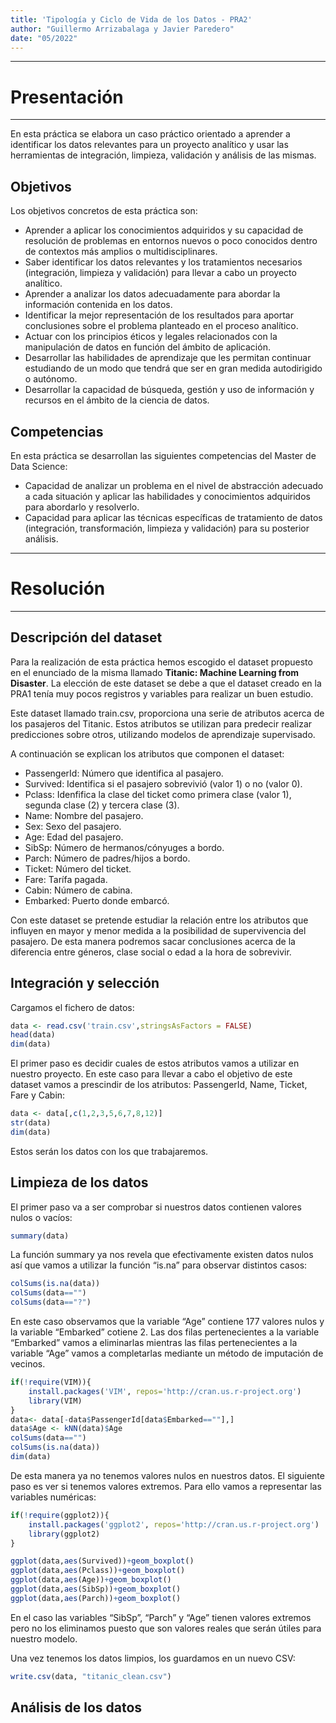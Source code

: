 ---
title: 'Tipología y Ciclo de Vida de los Datos - PRA2'
author: "Guillermo Arrizabalaga y Javier Paredero"
date: "05/2022"
---

******
# Presentación
******
En esta práctica se elabora un caso práctico orientado a aprender a identificar los datos relevantes para un proyecto analítico y usar las herramientas de integración, limpieza, validación y análisis de las mismas.  

## Objetivos

Los objetivos concretos de esta práctica son:

* Aprender a aplicar los conocimientos adquiridos y su capacidad de resolución de problemas en entornos nuevos o poco conocidos dentro de contextos más amplios o multidisciplinares.
* Saber identificar los datos relevantes y los tratamientos necesarios (integración, limpieza y validación) para llevar a cabo un proyecto analítico.
* Aprender a analizar los datos adecuadamente para abordar la información contenida en los datos.
* Identificar la mejor representación de los resultados para aportar conclusiones sobre el problema planteado en el proceso analítico.
* Actuar con los principios éticos y legales relacionados con la manipulación de datos en función del ámbito de aplicación.
* Desarrollar las habilidades de aprendizaje que les permitan continuar estudiando de un modo que tendrá que ser en gran medida autodirigido o autónomo.
* Desarrollar la capacidad de búsqueda, gestión y uso de información y recursos en el ámbito de la ciencia de datos.

## Competencias

En esta práctica se desarrollan las siguientes competencias del Master de Data Science:

* Capacidad de analizar un problema en el nivel de abstracción adecuado a cada situación y aplicar las habilidades y conocimientos adquiridos para abordarlo y resolverlo.
* Capacidad para aplicar las técnicas específicas de tratamiento de datos (integración, transformación, limpieza y validación) para su posterior análisis.

******
# Resolución
******

## Descripción del dataset

Para la realización de esta práctica hemos escogido el dataset propuesto en el enunciado de la misma llamado **Titanic: Machine Learning from Disaster**. La elección de este dataset se debe a que el dataset creado en la PRA1 tenía muy pocos registros y variables para realizar un buen estudio.

Este dataset llamado train.csv, proporciona una serie de atributos acerca de los pasajeros del Titanic. Estos atributos se utilizan para predecir realizar predicciones sobre otros, utilizando modelos de aprendizaje supervisado. 

A continuación se explican los atributos que componen el dataset:

* PassengerId: Número que identifica al pasajero.
* Survived: Identifica si el pasajero sobrevivió (valor 1) o no (valor 0).
* Pclass: Idenfifica la clase del ticket como primera clase (valor 1), segunda clase (2) y tercera clase (3).
* Name: Nombre del pasajero.
* Sex: Sexo del pasajero.
* Age: Edad del pasajero.
* SibSp: Número de hermanos/cónyuges a bordo.
* Parch: Número de padres/hijos a bordo.
* Ticket: Número del ticket.
* Fare: Tarífa pagada.
* Cabin: Número de cabina.
* Embarked: Puerto donde embarcó.

Con este dataset se pretende estudiar la relación entre los atributos que influyen en mayor y menor medida a la posibilidad de supervivencia del pasajero. De esta manera podremos sacar conclusiones acerca de la diferencia entre géneros, clase social o edad a la hora de sobrevivir. 

## Integración y selección

Cargamos el fichero de datos:

```{r}
data <- read.csv('train.csv',stringsAsFactors = FALSE)
head(data)
dim(data)
```

El primer paso es decidir cuales de estos atributos vamos a utilizar en nuestro proyecto. En este caso para llevar a cabo el objetivo de este dataset vamos a prescindir de los atributos: PassengerId, Name, Ticket, Fare y Cabin:

```{r}
data <- data[,c(1,2,3,5,6,7,8,12)]
str(data)
dim(data)
```

Estos serán los datos con los que trabajaremos.

## Limpieza de los datos

El primer paso va a ser comprobar si nuestros datos contienen valores nulos o vacíos:

```{r}
summary(data)
```

La función summary ya nos revela que efectivamente existen datos nulos así que vamos a utilizar la función "is.na" para observar distintos casos:

```{r}
colSums(is.na(data))
colSums(data=="")
colSums(data=="?")
```

En este caso observamos que la variable "Age" contiene 177 valores nulos y la variable "Embarked" cotiene 2. Las dos filas pertenecientes a la variable "Embarked" vamos a eliminarlas mientras las filas pertenecientes a la variable "Age" vamos a completarlas mediante un método de imputación de vecinos. 

```{r}
if(!require(VIM)){
    install.packages('VIM', repos='http://cran.us.r-project.org')
    library(VIM)
}
data<- data[-data$PassengerId[data$Embarked==""],]
data$Age <- kNN(data)$Age
colSums(data=="")
colSums(is.na(data))
dim(data)
```

De esta manera ya no tenemos valores nulos en nuestros datos. El siguiente paso es ver si tenemos valores extremos. Para ello vamos a representar las variables numéricas:

```{r}
if(!require(ggplot2)){
    install.packages('ggplot2', repos='http://cran.us.r-project.org')
    library(ggplot2)
}

ggplot(data,aes(Survived))+geom_boxplot() 
ggplot(data,aes(Pclass))+geom_boxplot() 
ggplot(data,aes(Age))+geom_boxplot()
ggplot(data,aes(SibSp))+geom_boxplot()
ggplot(data,aes(Parch))+geom_boxplot()

```

En el caso las variables "SibSp", "Parch" y "Age" tienen valores extremos pero no los eliminamos puesto que son valores reales que serán útiles para nuestro modelo.

Una vez tenemos los datos limpios, los guardamos en un nuevo CSV:

```{r}
write.csv(data, "titanic_clean.csv")
```

## Análisis de los datos










